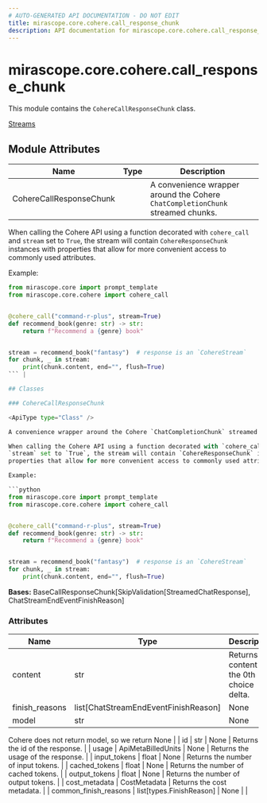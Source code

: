 ```yaml
---
# AUTO-GENERATED API DOCUMENTATION - DO NOT EDIT
title: mirascope.core.cohere.call_response_chunk
description: API documentation for mirascope.core.cohere.call_response_chunk
---
```


# mirascope.core.cohere.call_response_chunk

<ApiType type="Module" />

This module contains the `CohereCallResponseChunk` class.

<Info title="Usage">

[Streams](/docs/mirascope/learn/streams#handling-streamed-responses)

</Info>

## Module Attributes

| Name | Type | Description |
| ---- | ---- | ----------- |
| CohereCallResponseChunk |  | A convenience wrapper around the Cohere `ChatCompletionChunk` streamed chunks.

When calling the Cohere API using a function decorated with `cohere_call` and
`stream` set to `True`, the stream will contain `CohereResponseChunk` instances with
properties that allow for more convenient access to commonly used attributes.

Example:

```python
from mirascope.core import prompt_template
from mirascope.core.cohere import cohere_call


@cohere_call("command-r-plus", stream=True)
def recommend_book(genre: str) -> str:
    return f"Recommend a {genre} book"


stream = recommend_book("fantasy")  # response is an `CohereStream`
for chunk, _ in stream:
    print(chunk.content, end="", flush=True)
``` |

## Classes

### CohereCallResponseChunk

<ApiType type="Class" />

A convenience wrapper around the Cohere `ChatCompletionChunk` streamed chunks.

When calling the Cohere API using a function decorated with `cohere_call` and
`stream` set to `True`, the stream will contain `CohereResponseChunk` instances with
properties that allow for more convenient access to commonly used attributes.

Example:

```python
from mirascope.core import prompt_template
from mirascope.core.cohere import cohere_call


@cohere_call("command-r-plus", stream=True)
def recommend_book(genre: str) -> str:
    return f"Recommend a {genre} book"


stream = recommend_book("fantasy")  # response is an `CohereStream`
for chunk, _ in stream:
    print(chunk.content, end="", flush=True)
```

**Bases:** BaseCallResponseChunk[SkipValidation[StreamedChatResponse], ChatStreamEndEventFinishReason]

### Attributes

| Name | Type | Description |
| ---- | ---- | ----------- |
| content | str | Returns the content for the 0th choice delta. |
| finish_reasons | list[ChatStreamEndEventFinishReason] | None | Returns the finish reasons of the response. |
| model | str | None | Returns the name of the response model.

Cohere does not return model, so we return None |
| id | str | None | Returns the id of the response. |
| usage | ApiMetaBilledUnits | None | Returns the usage of the response. |
| input_tokens | float | None | Returns the number of input tokens. |
| cached_tokens | float | None | Returns the number of cached tokens. |
| output_tokens | float | None | Returns the number of output tokens. |
| cost_metadata | CostMetadata | Returns the cost metadata. |
| common_finish_reasons | list[types.FinishReason] | None |  |



